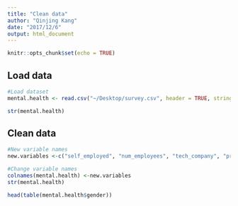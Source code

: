 ```yaml
---
title: "Clean data"
author: "Qinjing Kang"
date: "2017/12/6"
output: html_document
---
```


```r
knitr::opts_chunk$set(echo = TRUE)
```

## Load data


```r
#Load dataset
mental.health <- read.csv("~/Desktop/survey.csv", header = TRUE, stringsAsFactors = TRUE)

str(mental.health)
```


## Clean data

```r
#New variable names
new.variables <-c("self_employed", "num_employees", "tech_company", "primary_role", "mental_health_coverage", "mental_health_options", "mental_health_formally_discussed", "mental_health_resources", "anonymity_protected", "medical_leave", "mental_health_negative", "physical_health_negative", "mental_health_comfort_coworker", "mental_health_comfort_supervisor", "mental_health_taken_seriously", "coworker_negative_consequences", "private_med_coverage", "resources", "reveal_diagnosis_clients_or_business", "revealed_negative_consequences_CB", "reveal_diagnosis_coworkers", "revealed_negative_consequences_CW", "productivity_effected", "percentage", "previous_employer", "prevemp_mental_health_coverage", "prevemp_mental_health_options", "prevemp_mental_health_formally_discussed", "prevemp_mental_health_resources", "prevemp_anonymity_protected", "prevemp_mental_health_negative","prevemp_physical_health_negative", "prevemp_mental_health_coworker", "prevemp_mental_health_comfort_supervisor", "prevemp_mental_health_taken_seriously", "prevemp_coworker_negative_consequences", "phsyical_issue_interview", "why_physical", "mental_health_interview", "why_mental", "career_hurt", "viewed_negatively_by_coworkers", "share_with_family", "observed_poor_handling", "observations_lead_less_likely_to_reveal", "family_history", "ever_had_mental_disorder", "currently_have_mental_disorder", "if_yes_what", "if_maybe_what", "medical_prof_diagnosis", "what_conditions", "sought_prof_treatment", "treatment_affects_work", "no_treatment_affects_work", "age", "gender", "country", "state", "country_work", "state_work", "work_position", "remote_work")

#Change variable names
colnames(mental.health) <-new.variables
str(mental.health)

head(table(mental.health$gender))

```



